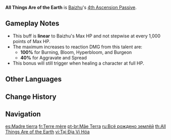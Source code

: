 {{Talent Infobox
|image         = Talent All Things Are of the Earth.png
|character     = Baizhu
|type          = 4th Ascension Passive
|info          = Characters who are healed by [[Holistic Revivification|Seamless Shields]] will gain the Year of Verdant Favor effect: Each 1,000 Max [[HP]] that Baizhu possesses that does not exceed 50,000 will increase the Burning, Bloom, Hyperbloom, and Burgeon reaction DMG dealt by these characters by 2%, while the Aggravate and Spread reaction DMG dealt by these characters will be increased by 0.8%. This effect lasts 6s.
|utility1      = Burning DMG Bonus
|utility2      = Bloom DMG Bonus
|utility3      = Hyperbloom DMG Bonus
|utility4      = Burgeon DMG Bonus
|utility5      = Aggravate DMG Bonus
|utility6      = Spread DMG Bonus
|utility7      = Elemental Reaction Enhancement 
|scale_att1    = Max HP
}}
'''All Things Are of the Earth''' is [[Baizhu]]'s [[4th Ascension Passive]].

==Gameplay Notes==
* This buff is '''linear''' to Baizhu's Max HP and not stepwise at every 1,000 points of Max HP.
* The maximum increases to reaction DMG from this talent are:
** '''100%''' for Burning, Bloom, Hyperbloom, and Burgeon
** '''40%''' for Aggravate and Spread
* This bonus will still trigger when healing a character at full HP.

==Other Languages==
{{Other Languages
|en       = All Things Are of the Earth
|zhs      = 在地为化
|zhs_rm   = Zài Dì Wéi Huà
|zh_note  = Reference to a passage in chapter 5 of the {{w|Huangdi Neijing}}, which refers to how Yin and Yang govern the world, represented by the mysterious profundity of heaven, the attainment of {{w|Tao}} by mankind, and the transformation and fundamental changes of the earth.
|zht      = 在地為化
|zht_rm   = Zài Dì Wéi Huà
|zh_tl    = On Earth There is Change
|ja       = 地に在りて形を成す
|ja_rm    = Chi ni Arite Katachi wo Nasu{{assumed}}
|ja_tl    = 
|ko       = 변화의 법칙
|ko_rm    = Byeonhwa-ui Beopchick
|ko_tl    = Law of Change
|es       = Madre tierra
|es_tl    = Mother Earth
|fr       = Terre mère
|fr_tl    = Mother Earth
|ru       = Всё рождено землёй
|ru_tl    = Everything Was Born From the Earth
|th       = All Things Are of the Earth
|vi       = Tại Địa Vi Hóa
|vi_tl    = 
|de       = Aus der Erde geboren
|de_tl    = Born from the Earth
|id       = All Things Are of the Earth
|pt       = Mãe Terra
|pt_tl    = 
|tr       = Her Şey Topraktan Doğar
|tr_tl    = Everything is Born from the Soil
|it       = Tutto si origina dalla terra
|it_tl    = 
}}

==Change History==
{{Change History|3.6}}

==Navigation==
{{Talent Navbox|Baizhu}}

[[es:Madre tierra]]
[[fr:Terre mère]]
[[pt-br:Mãe Terra]]
[[ru:Всё рождено землёй]]
[[th:All Things Are of the Earth]]
[[vi:Tại Địa Vi Hóa]]
